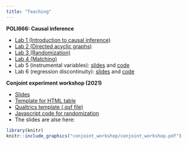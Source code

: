 ```yaml
---
title: "Teaching"
---
```


**POLI666: Causal inference**

+ <a href="666 materials/lab1">Lab 1 (Introduction to causal inference)</a>
+ <a href="666 materials/lab2">Lab 2 (Directed acyclic graphs)</a>
+ <a href="666 materials/lab3">Lab 3 (Randomization)</a>
+ <a href="666 materials/lab4">Lab 4 (Matching)</a>
+ Lab 5 (instrumental variables): <a href="666 materials/lab5_slides">slides</a> and <a href="666 materials/lab5">code</a>
+ Lab 6 (regression discontinuity): <a href="666 materials/lab6_slides">slides</a> and <a href="666 materials/lab6_code">code</a>

**Conjoint experiment workshop (2021)**

+ <a href="conjoint_workshop/conjoint_workshop.pdf">Slides</a>
+ <a href="conjoint_workshop/html_table.html">Template for HTML table</a>
+ <a href="conjoint_workshop/CSDC_conjoint_workshop.qsf">Qualtrics template (.qsf file)</a>
+ <a href="conjoint_workshop/js_randomize.pdf">Javascript code for randomization</a>
+ The slides are alse here:

```r
library(knitr)
knitr::include_graphics("conjoint_workshop/conjoint_workshop.pdf")
```